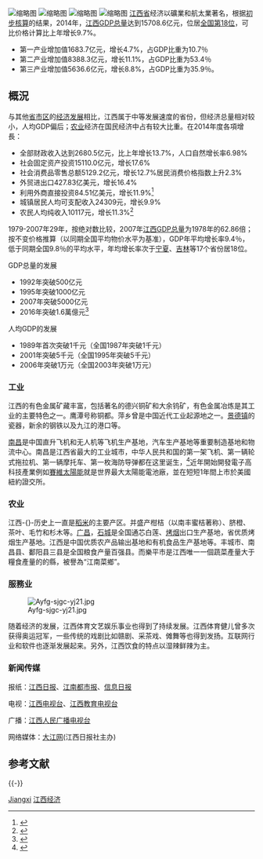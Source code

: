 {{copypaste|time=2017-01-10T01:43:20+00:00}}
[[File:Porcelain_Workshop,_Jingdezhen,_Jiangxi,_China.jpg|缩略图]]
[[File:赣江.jpg|缩略图]]
[[File:Vanguard_20160201_165207.jpg|缩略图]]
[[File:Bayiave.jpg|缩略图]]
[[江西省|江西省]]经济以礦業和航太業著名，根据[[中华人民共和国国内生产总值#数据类型|初步核算]]的结果，2014年，[[江西省地区生产总值|江西GDP总量]]达到15708.6亿元，位居[[中华人民共和国省级行政区地区生产总值列表|全国第18位]]，可比价格计算比上年增长9.7%。
*第一产业增加值1683.7亿元，增长4.7%，占GDP比重为10.7％
*第二产业增加值8388.3亿元，增长11.1%，占GDP比重为53.4％
*第三产业增加值5636.6亿元，增长8.8%，占GDP比重为35.9％。

==概況==
与其他[[中国一级行政区|省市区]]的[[中华人民共和国经济|经济发展]]相比，江西属于中等发展速度的省份，但经济总量相对较小，人均GDP偏后；[[农业|农业]]经济在国民经济中占有较大比重。在2014年度各項增長：
*全部财政收入达到2680.5亿元，比上年增长13.7%，人口自然增长率6.98%
*社会固定资产投资15110.0亿元，增长17.6%
*社会消费品零售总额5129.2亿元，增长12.7%居民消费价格指数上升2.3%
*外贸进出口427.83亿美元，增长16.4%
*利用外商直接投资84.51亿美元，增长11.9%<ref>{{Cite web |url=http://zhs.ndrc.gov.cn/gljjjc/dqjj/201608/t20160830_816485.html |title=發改委-江西省经济平稳运行 |access-date=2016-09-09 |archive-url=https://web.archive.org/web/20160918063253/http://zhs.ndrc.gov.cn/gljjjc/dqjj/201608/t20160830_816485.html |archive-date=2016-09-18 |dead-url=yes }}</ref>
*城镇居民人均可支配收入24309元，增长9.9%
*农民人均纯收入10117元，增长11.3%<ref>{{Cite web |url=http://tongji.cnki.net/kns55/Publish/Area/xj14.html |title=江西省发展概览 |access-date=2016-09-09 |archive-date=2020-02-01 |archive-url=https://web.archive.org/web/20200201205405/http://tongji.cnki.net/kns55/Publish/Area/xj14.html |dead-url=no }}</ref>

1979-2007年29年，按绝对数比较，2007年[[江西省地区生产总值|江西GDP总量]]为1978年的62.86倍；按不变价格推算（以同期全国平均物价水平为基准），GDP年平均增长率9.4％，低于同期全国9.8％的平均水平，年均增长率次于[[宁夏回族自治区地区生产总值|宁夏]]、[[吉林省地区生产总值|吉林]]等17个省份居18位。

GDP总量的发展
*1992年突破500亿元
*1995年突破1000亿元
*2007年突破5000亿元
*2016年突破1.6萬億元<ref>{{Cite web |url=http://www.chinatimes.com/realtimenews/20160210000828-260409 |title=chinatimes.com/ |access-date=2016-09-11 |archive-date=2016-09-19 |archive-url=https://web.archive.org/web/20160919020909/http://www.chinatimes.com/realtimenews/20160210000828-260409 |dead-url=no }}</ref>
人均GDP的发展
*1989年首次突破1千元（全国1987年突破1千元）
*2001年突破5千元（全国1995年突破5千元）
*2006年突破1万元（全国2003年突破1万元）

=== 工业 ===
江西的有色金属矿藏丰富，包括著名的德兴铜矿和大余钨矿，有色金属冶炼是其工业的主要特色之一。鹰潭号称铜都。萍乡曾是中国近代工业起源地之一。[[景德镇|景德镇]]的瓷器，新余的钢铁以及九江的港口等。

[[南昌|南昌]]是中国直升飞机和无人机等飞机生产基地，汽车生产基地等重要制造基地和物流中心。南昌是江西省最大的工业城市，中华人民共和国的第一架飞机、第一辆轮式拖拉机、第一辆摩托车、第一枚海防导弹都在这里诞生，<ref>{{Cite web |url=http://www.jxnews.com.cn/xxrb/system/2016/04/19/014840072.shtml |title=大江網-江西省经济结构正在发生重大变化 |access-date=2016-09-09 |archive-date=2016-09-17 |archive-url=https://web.archive.org/web/20160917044921/http://www.jxnews.com.cn/xxrb/system/2016/04/19/014840072.shtml |dead-url=no }}</ref>近年開始開發電子高科技產業例如[[賽維太陽能|賽維太陽能]]就是世界最大太陽能電池廠，並在短短1年間上市於美國紐約證交所。

=== 农业 ===
江西-{}-历史上一直是[[稻米|稻米]]的主要产区。并盛产柑桔（以南丰蜜桔著称）、脐橙、茶叶、毛竹和杉木等。[[广昌|广昌]]，[[石城|石城]]是全国通芯白莲、[[烤烟|烤烟]]出口生产基地，省优质烤烟生产基地。江西是中国优质农产品输出基地和有机食品生产基地等。丰城市、南昌县、鄱阳县三县是全国粮食产量百强县。而樂平市是江西唯一一個蔬菜產量大于糧食產量的的縣，被譽為“江南菜鄉”。

=== 服務业 ===
[[File:Ayfg-sjgc-yj21.jpg|thumb]]

随着经济的发展，江西体育文艺娱乐事业也得到了持续发展。江西体育健儿曾多次获得奥运冠军，一些传统的戏剧比如赣剧、采茶戏、傩舞等也得到发扬。互联网行业和软件也逐渐发展起来。另外，江西饮食的特点以湿辣鲜辣为主。

=== 新闻传媒 ===
报纸：[[江西日报|江西日报]]、[[江南都市报|江南都市报]]、[[信息日报|信息日报]]

电视：[[江西电视台|江西电视台]]、[[江西教育电视台|江西教育电视台]]

广播：[[江西人民广播电视台|江西人民广播电视台]]

网络媒体：[[大江网|大江网]](江西日报社主办)

== 参考文献 ==
{{Reflist}}

{{-}}
{{Navboxes
|title=中华人民共和国经济
|list1=
{{中国各省级行政区经济}}
{{中华人民共和国国内生产总值}}
}}
{{Jiangxi topics}}

[[Category:中国各省经济|Jiangxi]]
[[Category:江西经济|]]
